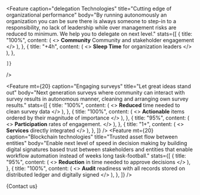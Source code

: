 
<Feature
    caption="delegation Technologies"
    title="Cutting edge of organizational performance"
    body="By running autonomously an organization you can be sure there is always someone to step-in to a responsibility, no lack of leadership while over management risks are reduced to minimum. We help you to delegate on next level."
    stats={[
        {
            title: "100%",
            content: (
                <>
                    <b>Community</b> Community and stakeholder engagement
                </>
            ),
        },
        {
            title: "+4h",
            content: (
                <>
                    <b>Sleep Time</b> for organization leaders
                </>
            ),
        },

    ]}

/>

<Feature
    mt={20}
    caption="Engaging surveys"
    title="Let great ideas stand out"
    body="Next generation surveys where community can interact with survey results in autonomous manner, cleaning and arranging own survey results."
    stats={[
        {
            title: "100%",
            content: (
                <>
                    <b>Reduced</b> time needed to clean survey data
                </>
            ),
        },
        {
            title: "100%",
            content: (
                <>
                    <b>Actionable</b> items ordered by their magnitude of
                    importance
                </>
            ),
        },
        {
            title: "95%",
            content: (
                <>
                    <b>Participation</b> rates of engagement.
                </>
            ),
        },
        {
            title: "1+",
            content: (
                <>
                    <b>Services</b> directly integrated
                </>
            ),
        },
    ]}
/>
<Feature
    mt={20}
    caption="Blockchain technologies"
    title="Trusted asset flow between entities"
    body="Enable next level of speed in decision making by building digital signatures based trust between stakeholders and entities that enable workflow automation instead of weeks long task-football."
    stats={[
        {
            title: "95%",
            content: (
                <>
                    <b>Reduction</b> in time needed to approve decisions
                </>
            ),
        },
        {
            title: "100%",
            content: (
                <>
                    <b>Audit</b> readiness with all records stored on
                    distributed ledger and digitally signed
                </>
            ),
        },
    ]}
/>

{<RouteButton mt={40}  w="100%" href="https://share.hsforms.com/1lI9b7lJgR_26XFMkNxBzvgntqc4">Contact us</RouteButton>}

